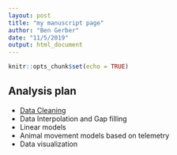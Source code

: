 ```yaml
---
layout: post
title: "my manuscript page"
author: "Ben Gerber"
date: "11/5/2019"
output: html_document
---
```


```r
knitr::opts_chunk$set(echo = TRUE)
```

## Analysis plan

- [Data Cleaning](data-cleaning.html)
- Data Interpolation and Gap filling
- Linear models
- Animal movement models based on telemetry
- Data visualization